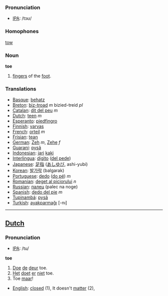 === Pronunciation ===
*[[w:IPA|IPA]]: /tɔʊ/

===Homophones===
[[tow]]

===Noun===
'''toe'''

# [[finger]]s of the [[foot]].

===Translations===
*[[Basque]]: [[behatz]]
*[[Breton]]: [[biz-troad]] ''m'' bizied-treid ''pl''
*[[Catalan]]: [[dit del peu]] ''m''
*[[Dutch]]: [[teen]] ''m''
*[[Esperanto]]: [[piedfingro]]
*[[Finnish]]: [[varvas]]
*[[French]]: [[orteil]] ''m''
*[[Frisian]]: [[tean]]
*[[German]]: [[Zeh]] ''m'', [[Zehe]] ''f''
*[[Guarani]]: [[pysã]]
*[[Indonesian]]: [[jari]] [[kaki]]
*[[Interlingua]]: [[digito]] ([[digito del pede|del pede]])
*[[Japanese]]: [[足指]] ([[あしゆび]], ashi-yubi)
*[[Korean]]: [[발가락]] (balgarak)
*[[Portuguese]]: [[dedo]] ([[dedo do pé|do pé]]) ''m''
*[[Romanian]]: [[deget al piciorului]] ''n''
*[[Russian]]: [[палец]] (palec na noge)
*[[Spanish]]: [[dedo del pie]] ''m''
*[[Tupinambá]]: [[pysã]]
*[[Turkish]]: [[ayakparmağı]] [-nı]

----

==[[Dutch]]==
=== Pronunciation ===
*[[w:IPA|IPA]]: /tu/

'''toe'''

# [[Doe]] [[de]] [[deur]] toe.
# [[Het]] [[doet]] [[er]] [[niet]] toe.
# Toe [[maar]]!

*[[English]]: [[closed]] (1), It doesn't [[matter]] (2),